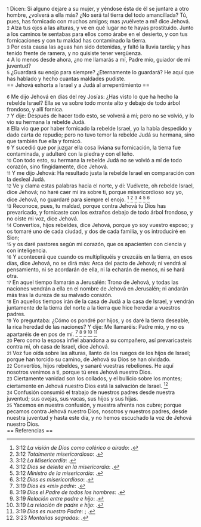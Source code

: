 {{anchor|1}} <small>1</small> Dicen: Si alguno dejare a su mujer, y yéndose ésta de él se juntare a otro hombre, ¿volverá a ella más? ¿No será tal tierra del todo amancillada? Tú, pues, has fornicado con muchos amigos; mas ¡vuélvete a mí! dice Jehová.<br>
{{anchor|2}} <small>2</small> Alza tus ojos a las alturas, y ve en qué lugar no te hayas prostituido. Junto a los caminos te sentabas para ellos como árabe en el desierto, y con tus fornicaciones y con tu maldad has contaminado la tierra.<br>
{{anchor|3}} <small>3</small> Por esta causa las aguas han sido detenidas, y faltó la lluvia tardía; y has tenido frente de ramera, y no quisiste tener vergüenza.<br>
{{anchor|4}} <small>4</small> A lo menos desde ahora, ¿no me llamarás a mí, Padre mío, guiador de mi juventud?<br>
{{anchor|5}} <small>5</small> ¿Guardará su enojo para siempre? ¿Eternamente lo guardará? He aquí que has hablado y hecho cuantas maldades pudiste.<br>
== Jehová exhorta a Israel y a Judá al arrepentimiento ==

{{anchor|6}} <small>6</small> Me dijo Jehová en días del rey Josías: ¿Has visto lo que ha hecho la rebelde Israel? Ella se va sobre todo monte alto y debajo de todo árbol frondoso, y allí fornica.<br>
{{anchor|7}} <small>7</small> Y dije: Después de hacer todo esto, se volverá a mí; pero no se volvió, y lo vio su hermana la rebelde Judá.<br>
{{anchor|8}} <small>8</small> Ella vio que por haber fornicado la rebelde Israel, yo la había despedido y dado carta de repudio; pero no tuvo temor la rebelde Judá su hermana, sino que también fue ella y fornicó.<br>
{{anchor|9}} <small>9</small> Y sucedió que por juzgar ella cosa liviana su fornicación, la tierra fue contaminada, y adulteró con la piedra y con el leño.<br>
{{anchor|10}} <small>10</small> Con todo esto, su hermana la rebelde Judá no se volvió a mí de todo corazón, sino fingidamente, dice Jehová.<br>
{{anchor|11}} <small>11</small> Y me dijo Jehová: Ha resultado justa la rebelde Israel en comparación con la desleal Judá.<br>
{{anchor|12}} <small>12</small> Ve y clama estas palabras hacia el norte, y di: Vuélvete, oh rebelde Israel, dice Jehová; no haré caer mi ira sobre ti, porque misericordioso soy yo, dice Jehová, no guardaré para siempre el enojo. <ref>3:12 ''La visión de Dios como colérico o airado'': {{lib|LU|4|3|2}}.</ref> <ref>3:12 ''Totalmente misericordioso'': {{lib|LU|142|3|7}}.</ref> <ref>3:12 ''La Misericordia'': {{lib|LU|131|10|6}}.</ref> <ref>3:12 ''Dios se deleita en la misericordia'': {{lib|LU|143|1|6}}.</ref> <ref>3:12 ''Ministro de la misericordia'': {{lib|LU|6|3|2}}.</ref> <ref>3:12 ''Dios es misericordioso'': {{lib|LU|2|5|7}}.</ref><br>
{{anchor|13}} <small>13</small> Reconoce, pues, tu maldad, porque contra Jehová tu Dios has prevaricado, y fornicaste con los extraños debajo de todo árbol frondoso, y no oíste mi voz, dice Jehová.<br>
{{anchor|14}} <small>14</small> Convertíos, hijos rebeldes, dice Jehová, porque yo soy vuestro esposo; y os tomaré uno de cada ciudad, y dos de cada familia, y os introduciré en Sion;<br>
{{anchor|15}} <small>15</small> y os daré pastores según mi corazón, que os apacienten con ciencia y con inteligencia.<br>
{{anchor|16}} <small>16</small> Y acontecerá que cuando os multipliquéis y crezcáis en la tierra, en esos días, dice Jehová, no se dirá más: Arca del pacto de Jehová; ni vendrá al pensamiento, ni se acordarán de ella, ni la echarán de menos, ni se hará otra.<br>
{{anchor|17}} <small>17</small> En aquel tiempo llamarán a Jerusalén: Trono de Jehová, y todas las naciones vendrán a ella en el nombre de Jehová en Jerusalén; ni andarán más tras la dureza de su malvado corazón.<br>
{{anchor|18}} <small>18</small> En aquellos tiempos irán de la casa de Judá a la casa de Israel, y vendrán juntamente de la tierra del norte a la tierra que hice heredar a vuestros padres.<br>
{{anchor|19}} <small>19</small> Yo preguntaba: ¿Cómo os pondré por hijos, y os daré la tierra deseable, la rica heredad de las naciones? Y dije: Me llamaréis: Padre mío, y no os apartaréis de en pos de mí. <ref>3:19 ''Dios es «mi» padre'': {{lib|LU|131|10|5}}.</ref> <ref>3:19 ''Dios el Padre de todos los hombres'': {{lib|LU|194|4|6}}.</ref> <ref>3:19 ''Relación entre padre e hijo'': {{lib|LU|131|10|6}}.</ref> <ref>3:19 ''La relación de padre e hijo'': {{lib|LU|131|10|8}}.</ref> <ref>3:19 ''Dios es nuestro Padre'': {{lib|LU|141|4|2}}; {{lib|LU|149|6|8}}.</ref><br>
{{anchor|20}} <small>20</small> Pero como la esposa infiel abandona a su compañero, así prevaricasteis contra mí, oh casa de Israel, dice Jehová.<br>
{{anchor|21}} <small>21</small> Voz fue oída sobre las alturas, llanto de los ruegos de los hijos de Israel; porque han torcido su camino, de Jehová su Dios se han olvidado.<br>
{{anchor|22}} <small>22</small> Convertíos, hijos rebeldes, y sanaré vuestras rebeliones. He aquí nosotros venimos a ti, porque tú eres Jehová nuestro Dios.<br>
{{anchor|23}} <small>23</small> Ciertamente vanidad son los collados, y el bullicio sobre los montes; ciertamente en Jehová nuestro Dios está la salvación de Israel. <ref>3:23 ''Montañas sagradas'': {{lib|LU|85|1|5}}.</ref><br>
{{anchor|24}} <small>24</small> Confusión consumió el trabajo de nuestros padres desde nuestra juventud; sus ovejas, sus vacas, sus hijos y sus hijas.<br>
{{anchor|25}} <small>25</small> Yacemos en nuestra confusión, y nuestra afrenta nos cubre; porque pecamos contra Jehová nuestro Dios, nosotros y nuestros padres, desde nuestra juventud y hasta este día, y no hemos escuchado la voz de Jehová nuestro Dios.<br>
== Referencias ==

<references />
